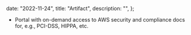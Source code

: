
  date: "2022-11-24",
  title: "Artifact",
  description: "",
};


- Portal with on-demand access to AWS security and compliance docs for, e.g., PCI-DSS, HIPPA, etc.
